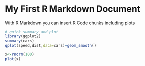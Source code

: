 My First R Markdown Document
=======================================================

With R Markdown you can insert R Code chunks including plots

```r

# quick summary and plot
library(ggplot2)
summary(cars)
qplot(speed,dist,data=cars)+geom_smooth()
```

```r
x<-rnorm(100)
plot(x)
```

```r

```


